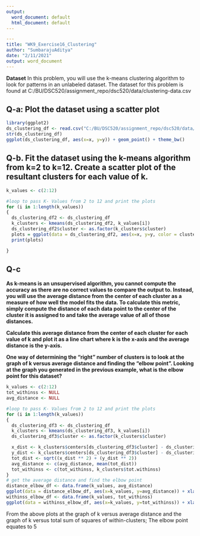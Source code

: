 ---
output:
  word_document: default
  html_document: default
---
```yaml
---
title: "WK9_Exercise16_Clustering"
author: "SumbarajuAditya"
date: "2/11/2021"
output: word_document
---
````
**Dataset**
In this problem, you will use the k-means clustering algorithm to look for patterns in an unlabeled dataset. The dataset for this problem is found at C:/BU/DSC520/assignment_repo/dsc520/data/clustering-data.csv

## Q-a: Plot the dataset using a scatter plot

```{r}
library(ggplot2)
ds_clustering_df <- read.csv("C:/BU/DSC520/assignment_repo/dsc520/data/clustering-data.csv")
str(ds_clustering_df)
ggplot(ds_clustering_df, aes(x=x, y=y)) + geom_point() + theme_bw()

```

## Q-b. Fit the dataset using the k-means algorithm from k=2 to k=12. Create a scatter plot of the resultant clusters for each value of k.

```{r}
k_values <- c(2:12)

#loop to pass K- Values from 2 to 12 and print the plots
for (i in 1:length(k_values))
{
  ds_clustering_df2 <- ds_clustering_df
  k_clusters <- kmeans(ds_clustering_df2, k_values[i])
  ds_clustering_df2$cluster <- as.factor(k_clusters$cluster)
  plots = ggplot(data = ds_clustering_df2, aes(x=x, y=y, color = cluster)) + geom_point() + theme_bw() + geom_point(data = as.data.frame(k_clusters$centers), color = "black", size = 2) + ggtitle(paste("K-Means clusters Plot for k =", k_values[i]))
  print(plots)

}
```

## Q-c

**As k-means is an unsupervised algorithm, you cannot compute the accuracy as there are no correct values to compare the output to. Instead, you will use the average distance from the center of each cluster as a measure of how well the model fits the data. To calculate this metric, simply compute the distance of each data point to the center of the cluster it is assigned to and take the average value of all of those distances.**

**Calculate this average distance from the center of each cluster for each value of k and plot it as a line chart where k is the x-axis and the average distance is the y-axis.**

**One way of determining the “right” number of clusters is to look at the graph of k versus average distance and finding the “elbow point”. Looking at the graph you generated in the previous example, what is the elbow point for this dataset?**

```{r}
k_values <- c(2:12)
tot_withinss <- NULL
avg_distance <- NULL

#loop to pass K- Values from 2 to 12 and print the plots
for (i in 1:length(k_values))
{
  ds_clustering_df3 <- ds_clustering_df
  k_clusters <- kmeans(ds_clustering_df3, k_values[i])
  ds_clustering_df3$cluster <- as.factor(k_clusters$cluster)

  x_dist <- k_clusters$centers[ds_clustering_df3$cluster] - ds_clustering_df3$x
  y_dist <- k_clusters$centers[ds_clustering_df3$cluster] - ds_clustering_df3$y
  tot_dist <- sqrt((x_dist ** 2) + (y_dist ** 2))
  avg_distance <- c(avg_distance, mean(tot_dist))
  tot_withinss <- c(tot_withinss, k_clusters$tot.withinss)
}
# get the average distance and find the elbow point
distance_elbow_df <- data.frame(k_values, avg_distance)
ggplot(data = distance_elbow_df, aes(x=k_values, y=avg_distance)) + xlab("Number of clusters K") + ylab("Average Distance") +  geom_point() + geom_line(color = "dark red")
withinss_elbow_df <- data.frame(k_values, tot_withinss)
ggplot(data = withinss_elbow_df, aes(x=k_values, y=tot_withinss)) + xlab("Number of clusters K") + ylab("SoS- Total within-clusters")  + geom_point() + geom_line(color = "dark green")
```

From the above plots at the graph of k versus average distance and the graph of k versus total sum of squares of within-clusters; The elbow point equates to 5
